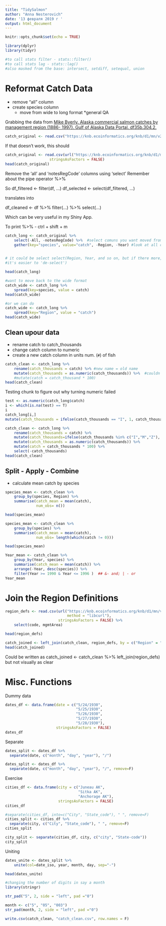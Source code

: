 ```yaml
---
title: "TidySalmon"
author: "Anna Nesterovich"
date: '13 февраля 2019 г '
output: html_document
---
```


```r
knitr::opts_chunk$set(echo = TRUE)
```

```r
library(dplyr)
library(tidyr)

#to call stats filter - stats::filter()
#to call stats lag - stats::lag()
#also masked from the base: intersect, setdiff, setequal, union
```


# Reformat Catch Data

* remove "all" column
* create species column
    * move from wide to long format
*general QA

Grabbing the data from
[Mike Byerly. Alaska commercial salmon catches by management region (1886- 1997). Gulf of Alaska Data Portal. df35b.304.2.](https://knb.ecoinformatics.org/view/df35b.304.2)

```r
catch_original <- read.csv("https://knb.ecoinformatics.org/knb/d1/mn/v2/object/df35b.302.1")
```

If that doesn't work, this should
```r
catch_original <- read.csv(url("https://knb.ecoinformatics.org/knb/d1/mn/v2/object/df35b.302.1", method = "libcurl"),
                    stringsAsFactors = FALSE)
head(catch_original)
```

Remove the 'all' and 'notesRegCode' columns using 'select'
Remember about the pipe operator %>%

So df_filtered <- filter(df, ...)
df_selected <- select(df_filtered, ...)

translates into 

df_cleaned <- df %>% 
              filter(...) %>%
              select(...)
              
Which can be very useful in my Shiny App.

To print %>% - ctrl + shift + m

```r
catch_long <- catch_original %>% 
    select(-All, -notesRegCode) %>%  #select comuns you want moved from wide to long
    gather(key="species", value="catch", -Region, -Year) #look at all columns escept Region and year
    

# it could be select select(Region, Year, and so on, but if there more,
#it's easier to 'de-select')

head(catch_long)
```

```r
#want to move back to the wide format
catch_wide <- catch_long %>% 
    spread(key=species, value = catch)
head(catch_wide)
```

```r
#or we can do
catch_wide <- catch_long %>% 
    spread(key="Region", value = "catch")
head(catch_wide)
```

## Clean upour data
* rename catch to catch_thousands
* change catch column to numeric
* create a new catch column in units num. (`#`) of fish

```r
catch_clean <- catch_long %>% 
    rename(catch_thousands = catch) %>% #new name = old name
    mutate(catch_thousands = as.numeric(catch_thousands)) %>%  #couldn't do all - there were letters
    #mutate(catch = catch_thousand * 100)
head(catch_clean)
```

Testing chunk to figure out why turning numeric failed
```r
test <- as.numeric(catch_long$catch)
i <- which(is.na(test) == T)
i
catch_long[i,]
mutate(catch_thousands = ifelse(catch_thousands == "I", 1, catch_thousands))
```

```r
catch_clean <- catch_long %>% 
    rename(catch_thousands = catch) %>%
    mutate(catch_thousands=ifelse(catch_thousands %in% c("I","M","Z"), 1, catch_thousands)) %>% 
    mutate(catch_thousands = as.numeric(catch_thousands)) %>%
    mutate(catch = catch_thousands * 100) %>% 
    select(-catch_thousands)
head(catch_clean)
```

## Split - Apply - Combine

* calculate mean catch by species
```r
species_mean <- catch_clean %>% 
    group_by(species, Region) %>% 
    summarise(catch_mean = mean(catch),
              num_obs= n())

head(species_mean)
```

```r
species_mean <- catch_clean %>% 
    group_by(species) %>% 
    summarise(catch_mean = mean(catch),
              num_obs= length(which(catch != 0)))

head(species_mean)
```

```r
Year_mean <- catch_clean %>% 
    group_by(Year, species) %>% 
    summarise(catch_mean = mean(catch)) %>% 
    arrange(-Year, desc(species)) %>% 
    filter(Year >= 1990 & Year <= 1996 )  ## &- and; | - or
Year_mean
```


# Join the Region Definitions

```r
region_defs <- read.csv(url("https://knb.ecoinformatics.org/knb/d1/mn/v2/object/df35b.303.1",
                            method = "libcurl"),
                        stringsAsFactors = FALSE) %>% 
    select(code, mgmtArea)

head(region_defs)
```


```r
catch_joined <- left_join(catch_clean, region_defs, by = c("Region" = "code"))
head(catch_joined)
```

Could be written as 
catch_joined <- catch_clean %>% 
left_join(region_defs)
but not visually as clear

# Misc. Functions

Dummy data
```r
dates_df <- data.frame(date = c("5/24/1930",
                                "5/25/1930",
                                "5/26/1930",
                                "5/27/1930",
                                "5/28/1930"),
                       stringsAsFactors = FALSE)
dates_df

```

Separate
```r

dates_split <- dates_df %>% 
  separate(date, c("month", "day", "year"), "/")
```

```r
dates_split <- dates_df %>% 
  separate(date, c("month", "day", "year"), "/", remove=F)
```


Exercise 
```r
cities_df <- data.frame(city = c("Juneau AK", 
                                 "Sitka AK", 
                                 "Anchorage AK"),
                        stringsAsFactors = FALSE)
cities_df
```

```r
#separate(cities_df, into=c("City", "State_code"), " ", remove=F)
cities_split <- cities_df %>% 
  separate(city, c("City", "State_code"), " ", remove=F)
cities_split
```

```r
city_split <- separate(cities_df, city, c("city", "State-code"))
city_split
```


Uniting
```r
dates_unite <- dates_split %>% 
    unite(col=date_iso, year, month, day, sep="-")

head(dates_unite)
```

```r
#changing the number of digits in say a month
library(stringr)

str_pad("5", 2, side = "left", pad ="0")

month <- c("5", "05", "003")
str_pad(month, 2, side = "left", pad ="0")
```

```r
write.csv(catch_clean, "catch_clean.csv", row.names = F)
```








